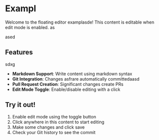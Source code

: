 # Exampl
Welcome to the floating editor examplasde! This content is editable when edit mode is enabled.
as


ased

## Features
sdxg
- **Markdown Support**: Write content using markdown syntax
- **Git Integration**: Changes asfrare automatically committedaasd
- **Pull Request Creation**: Significant changes create PRs
- **Edit Mode Toggle**: Enable/disable editing with a click





## Try it out!

1. Enable edit mode using the toggle button
2. Click anywhere in this content to start editing
3. Make some changes and click save
4. Check your Git history to see the commit
